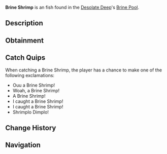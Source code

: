 {{FishInfobox
|image          = Brine Shrimp.png
|rarity         = Uncommon
|sea            = First Sea
|location       = [[Brine Pool]]
|sublocation    = 
|sources        = Coral Geode, Fishing Rod
|radar_location = 
|xp             = 130
|weather        = 
|time           = Day
|season         = 
|bait           = 
|base_weight    = 0.3
|base_value     = 230
|weight_range   = 0.2
|base_chance    = 2250
|base_resil     = 65
}}
'''Brine Shrimp''' is an {{Rarity|Uncommon}} fish found in the [[Desolate Deep]]'s [[Desolate Deep#Brine Pool|Brine Pool]].

== Description ==
{{Description|The Brine Shrimp is a small crustacean abundant in the Brine Pool within the Desolate Deep. They possess the ability to adapt and survive within harsh conditions, particularly incredibly salty water like the Brine Pool. They feed on microorganisms during the day, and are at the bottom of the food chain within the Brine Pool.|Bestiary Entry}}

== Obtainment ==
{{Description|Found in the Brine Pool during the day.|Bestiary Hint}}
{{Fish Availability|
Desolate Deep/Brine Pool
|top_rods      = 
Training Rod\205660.26\150083.35;
Leviathan's Fang Rod\185626.61\177339.25;
Free Spirit Rod\183009.81\178041.9;
Trident Rod\178350.63\173509.2;
Azure Of Lagoon\165611.11\160598.02;
Flimsy Rod\148011.24\137125.38;
Lucky Rod\114801.45\115367.88;
No-Life Rod\155004.68\150312.65;
Fungal Rod\137701.86\137457.11;
Seraphic Rod\148097.64\140083.81;
Ethereal Prism Rod\147488.99\138770.33;
Astralhook Rod\147242.71\138879.55;
Challenger's Rod\145638.98\139525.74;
Rod Of The Forgotten Fang\145390.23\138474.54;
Blazebringer Rod\144026.24\139903.45;
Rod Of The Exalted One\141106.87\135249.15;
Verdant Shear Rod\139949.52\137876.45;
Depthseeker Rod\139771.31\133517.7;
Rod Of The Depths\139641.13\134603.58;
Zeus Rod\139407.11\135788.11;
Avalanche Rod\137845.95\131731.87;
Reinforced Rod\137650.79\131629.75;
Volcanic Rod\134798.41\131748.46;
Steady Rod\72869.57\70414.13
|recommended   = Training Rod
}}

== Catch Quips ==
When catching a Brine Shrimp, the player has a chance to make one of the following exclamations:
* Ouu a Brine Shrimp!
* Woah, a Brine Shrimp!
* A Brine Shrimp!
* I caught a Brine Shrimp!
* I caught a Brine Shrimp!
* Shrimplo Dimplo!

== Change History ==
{{Change History|{{subst:Current Version}}}}

== Navigation ==
{{Fish Navbox|Brine Pool}}
